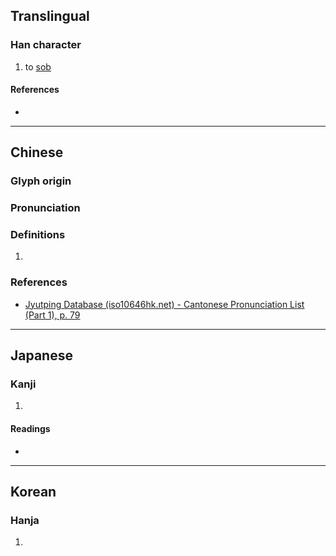 {{character info}}
==Translingual==

===Han character===
{{Han char|rn=30|rad=口|as=07|sn=10|four=66017|canj=RRAU|ids=⿰口邑}}

# to [[sob]]

====References====
* {{Han ref|kx=0192.030|dkj=03700|dj=0411.110|hdz=10630.080|uh=5508|ud=21768|bh=D0FA|bd=53498}}

----

==Chinese==
{{zh-forms}}

===Glyph origin===
{{Han etym}}

===Pronunciation===
{{zh-pron
|m=yì
|c=jap1
|mc=y
|oc=y
|cat=
}}

===Definitions===
{{zh-hanzi}}

# {{rfdef|zh|sort=口07}}

===References===
* [http://www.iso10646hk.net/jp/document/download.jsp Jyutping Database (iso10646hk.net) - Cantonese Pronunciation List (Part 1), p. 79]

----

==Japanese==

===Kanji===
{{ja-kanji|grade=|rs=口07}}

# {{rfdef|ja|sort=口07}}

====Readings====
* {{ja-readings|on=[[おう]] (ō), [[ゆう]] (yū)|kun=[[なげく]] (nageku), [[むせぶ]] (musebu)}}

----

==Korean==

===Hanja===
{{ko-hanja|hangeul=[[읍]], [[압]]|rv=eup, ap|mr=ŭp, ap}}

# {{rfdef|ko|sort=口07}}